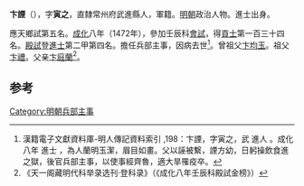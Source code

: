'''卞諲'''（{{bd|1445年||？}}），字'''寅之'''，直隸常州府武進縣人，軍籍。[[明朝|明朝]]政治人物。進士出身。

應天鄉試第五名。[[成化|成化]]八年（1472年），參加壬辰科[[會試|會試]]，得[[貢士|貢士]]第一百三十四名。[[殿試|殿試]]登[[進士|進士]]第二甲第四名。擔任兵部主事，因病去世<ref>漢籍電子文獻資料庫-明人傳記資料索引 ,198：卞諲，字寅之，武 進人 。成化八年 進士 ，為人蘭明玉潔，眉目如畫。父以誣被繫，諲方幼，日躬操飲食進之獄，後官兵部主事，以使事經齊魯，適大旱罹疫卒。</ref>。曾祖父[[卞均玉|卞均玉]]。祖父[[卞禮|卞禮]]。父亲[[卞庭蘭|卞庭蘭]]<ref>《天一阁藏明代科举录选刊·登科录》（《成化八年壬辰科殿試金榜》）</ref>。

==参考==
{{reflist}}
{{明朝人物小作品}}
{{成化八年壬辰科殿試金榜}}

[[Category:明朝兵部主事|Category:明朝兵部主事]]